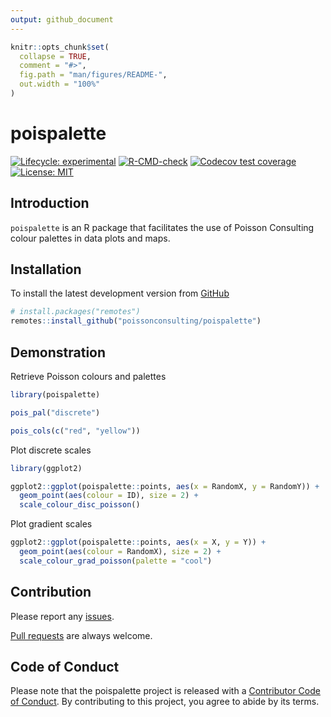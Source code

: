 ```yaml
---
output: github_document
---
```


<!-- README.md is generated from README.Rmd. Please edit that file -->

```r
knitr::opts_chunk$set(
  collapse = TRUE,
  comment = "#>",
  fig.path = "man/figures/README-",
  out.width = "100%"
)
```
# poispalette 

<!-- badges: start -->
[![Lifecycle: experimental](https://img.shields.io/badge/lifecycle-experimental-orange.svg)](https://lifecycle.r-lib.org/articles/stages.html#experimental)
[![R-CMD-check](https://github.com/poissonconsulting/poispalette/actions/workflows/R-CMD-check.yaml/badge.svg)](https://github.com/poissonconsulting/poispalette/actions/workflows/R-CMD-check.yaml)
[![Codecov test coverage](https://codecov.io/gh/poissonconsulting/poispalette/branch/master/graph/badge.svg)](https://codecov.io/gh/poissonconsulting/poispalette?branch=master)
[![License: MIT](https://img.shields.io/badge/License-MIT-green.svg)](https://opensource.org/licenses/MIT)
<!-- badges: end -->

## Introduction

`poispalette` is an R package that facilitates the use of Poisson Consulting colour palettes in data plots and maps.


## Installation

To install the latest development version from [GitHub](https://github.com/poissonconsulting/poispalette)
```r
# install.packages("remotes")
remotes::install_github("poissonconsulting/poispalette")
```

## Demonstration

Retrieve Poisson colours and palettes
```r
library(poispalette)

pois_pal("discrete")

pois_cols(c("red", "yellow"))

```

Plot discrete scales
```r
library(ggplot2)

ggplot2::ggplot(poispalette::points, aes(x = RandomX, y = RandomY)) +
  geom_point(aes(colour = ID), size = 2) +
  scale_colour_disc_poisson()
```

Plot gradient scales
```r
ggplot2::ggplot(poispalette::points, aes(x = X, y = Y)) +
  geom_point(aes(colour = RandomX), size = 2) +
  scale_colour_grad_poisson(palette = "cool")

```

## Contribution

Please report any [issues](https://github.com/poissonconsulting/poispalette/issues).

[Pull requests](https://github.com/poissonconsulting/poispalette/pulls) are always welcome.

## Code of Conduct

Please note that the poispalette project is released with a [Contributor Code of Conduct](https://contributor-covenant.org/version/2/0/CODE_OF_CONDUCT.html). By contributing to this project, you agree to abide by its terms.
